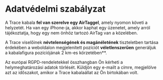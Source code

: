 <br/><br/>
<div style={{ width: '100%', margin: '0 auto', textAlign: 'center' }}>

# Adatvédelmi szabályzat

A Trace kabala **fel van szerelve egy AirTaggel**, amely nyomon követi a helyzetét. Ha van egy iPhone-ja, akkor kaphat egy üzenetet, amely arról tájékoztatja, hogy egy nem önhöz tartozó AirTag van a közelében.

A Trace viselőinek **névtelenségének és magánéletének** tiszteletben tartása érdekében a weboldalon megjelenített pozíciót **véletlenszerűen** generáljuk a kabalafigura pozíciójának 2 km-es körzetében\*\*.

Az európai RGPD-rendeletekkel összhangban Ön kérheti a helymeghatározási adatok törlését. Küldjön egy e-mailt a<a href="mailto:traceacrosstheworld@gmail.com"></a> címre, megjelölve azt az időszakot, amikor a Trace kabalaállat az Ön birtokában volt.

<br/><br/><br/><br/>
</div>

